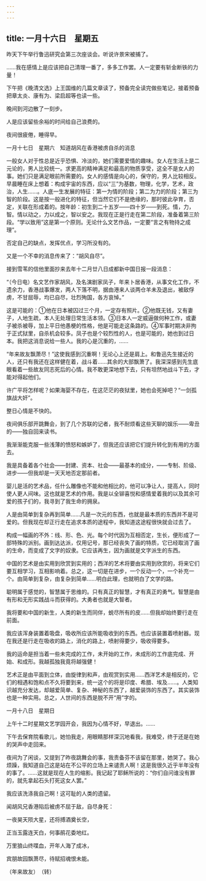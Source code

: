 ```yaml
---
---
---
```

title: 一月十六日　星期五
---




昨天下午举行鲁迅研究会第三次座谈会。听说许景宋被捕了。

……我在感情上是应该把自己清理一番了，多多工作罢。人一定要有斩金断铁的力量！

下午把《晚清文选》上王国维的几篇文章读了，预备完全读完做些笔记，接着预备把章太炎、康有为、梁启超等也读一些。

晚间到河边散了一刻步。

人是应该留些余裕的时间给自己浪费的。

夜间很疲倦，睡得早。





一月十七日　星期六　知道胡风在香港被虏自杀的消息


一般女人对于性总是近乎恐惧、冷淡的，她们需要爱情的趣味。女人在生活上是二元论的，男人比较统一。求更高的精神满足和最高的物质享受，这全不是女人的事。她们只是满足眼前所需要的。女人的感情是向心的，保守的，男人比较相反。早晨睡在床上想着：构成宇宙的东西，应以“三”为基数，物理，化学，艺术，政治，人生……。人底一生发展的特征：第一为情的阶段；第二为力的阶段；第三为智的阶段。这是按一般进化的特征，但当然它们不是绝缘的，那时彼此孕育，否定，关联在形成着的。按年龄：初生到二十五岁——四十岁——到死。情，力，智。情以动之，力以成之，智以安之。我现在正是行走在第二阶段，准备着第三阶段。“学以致用”这是第一个原则。无论什么文艺作品，一定要“言之有物持之成理”。

否定自己的缺点，发挥优点，学习所没有的。



又是一个不幸的消息传来了：“胡风自尽”。

接到雪苇的信他里面抄来去年十二月廿八日成都新中国日报一段消息：

“（今日电）名文艺作家胡风，及名演剧家凤子，年来卜居香港，从事文化工作，不遗余力，香港战事爆发，两人下落不明，据由港来人谈两仓羊未及退出，被敌俘虏，不甘屈辱，均已自尽，壮烈殉国，各方哀悼。”

这是可能的：①他在日本被囚过三个月，一定存有照片。②他既无钱，又有妻子，人地生疏，本人无处理日常生活本领。③日本人一定威逼做何种工作，或妻子被杀被辱，加上平日他愚梗的性格，他是可能走这条路的。④军事时期决非拘于正式狱里，自杀机会较多。凤子也是个较烈性的人，也是可能的，她也到过日本。我把这消息说给一些人。我的心是沉重的，……

“年来故友飘萧尽！”这使我感到沉重啊！无论心上还是肩上。和鲁迅先生接近的人，还只有我还在这样健在着，战斗着……其余的大部飘萧了。我深深感到先生底眼看着一些故友同志死后的心情。我不敢更深地想下去，只有坦然地战斗下去，才能对得起他们。

许广平将怎样呢？如果海婴不存在，在这茫茫的夜狱里，她也会死掉吧？“一剑孤旗战大奸”。

整日心情是不快的。

夜间俱乐部开跳舞会，到了几个苏联的记者，我不耐烦看这些天聊的娱乐——卑丑的——独自回来读书。

我渐渐能克服一些浅薄的愤怒和嫉妒了，但我还应该把它们提升转化到有用的方面去。

我是具备着各个社会——封建、资本、社会——最基本的成分，——专制、阶级、进步——但我却是一天天地否定那前者。

婴儿是活的艺术品，任什么雕像也不能和他相比的，他可以净让人，提高人，同时使人更人间味。这也就是艺术的作用。我是以全铆喜悦和感情爱着我的以及其余可爱的孩子们的，我寻到了我生命的拥泉。

人是由简单到复杂再到简单……凡是一次元的东西，也就是最本质的东西并不是可爱的。但我现在却正行走在追求本质的途程中，我知道这途程很快就会过去了。

构成一幅画的不外：线、形、色、光。每个时代因为互相否定，生长，便形成了一部特殊的派别。画到达达派，仅用记号，那已经丧失了画的特质，它已经取消了画的生命，而变成了文字的奴隶。它应该再生，因为画就是文字派生的东西。

中国的艺术是由实用到欣赏到实用的；西洋的艺术将要由实用到欣赏的，将来它们要互相学习，互相影响着。总之，这一切是在进步，一个反动一个，一个补充一个。由简单到复杂，由复杂到简单……明白此理，也就明白了文学的路。

聪明属于感觉的，智慧属于思维的。只有真正的智慧，才有真正的勇气。智慧是由有形和无形实践战斗而获得的。大勇者也就是大智者。

我将要和中国的新生，人类的新生而同伴，蜕尽所有的皮……但我却始终要行走在前面。

我应该浑身装置着吸盘，吸收所应该所能吸收到的东西。也应该装置着喷射器。现在我还是行走在吸收的路上，消化的路上，喷射得要少，吸收得要多。

我的运命是担当着一些未完成的工作，未开始的工作，未成形的工作底完成、开始、和成形。我越孤独我竟将越强健！

艺术正是由平面到立体，由旋律到和声，由观赏到实用……西洋艺术是相反的，它们的相遇和饱和点不久将要到来，统一这个的将是印度、希腊、埃及……。人类知识越充分发达，却越爱简单、复杂、神秘的东西了，越爱装饰的东西了。其实装饰也是一种实用。总之，人世间的东西是脱不开“用”字的。





一月十八日　星期日


上午十二时星期文艺学园开会，我因为心情不好，早退出。……

下午去保育院看歌儿，她怕我走，用眼睛那样深沉地看我，我难受，终于还是在她的哭声中走回来。

夜间为了闲谈，又提到了昨夜跳舞会的事，我责备芬不该留在那里，她哭了。我心烦躁，我知道自己这是站在不公平的立场上来谴责人啊！这是我很久近乎半年没有的事了。……这就是现在人生的缩影。我记起了耶稣所说的：“你们自问谁没有罪的，就先拿起石头打死这女人罢。”

我应该洗涤我自己啊！这可耻的人类的遗留。



闻胡风兄香港陷后被虏不屈于敌，自尽身死：

一夜昊天陨大星，还将搏酒奠长空，

正当玉露连天白，何事鹃花委地红。

万里狼山终喋血，开年人海了成冰，

宾朋故园飘萧尽，待赋招魂恨未能。

（年来故友）　（转）
